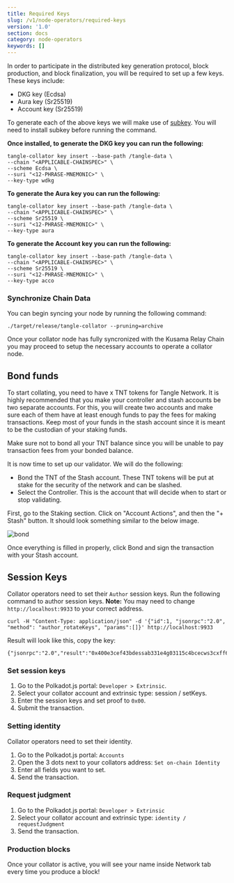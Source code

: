 ```yaml
---
title: Required Keys
slug: /v1/node-operators/required-keys
version: '1.0'
section: docs
category: node-operators
keywords: []
---
```


In order to participate in the distributed key generation protocol, block production, and block finalization, you will be required to set up a few keys. These keys 
include:
- DKG key (Ecdsa)
- Aura key (Sr25519)
- Account key (Sr25519)

To generate each of the above keys we will make use of [subkey](https://docs.substrate.io/reference/command-line-tools/subkey/). You will need to install 
subkey before running the command. 

**Once installed, to generate the DKG key you can run the following:** 
```
tangle-collator key insert --base-path /tangle-data \
--chain "<APPLICABLE-CHAINSPEC>" \
--scheme Ecdsa \
--suri "<12-PHRASE-MNEMONIC>" \
--key-type wdkg
```

**To generate the Aura key you can run the following:**
```
tangle-collator key insert --base-path /tangle-data \
--chain "<APPLICABLE-CHAINSPEC>" \
--scheme Sr25519 \
--suri "<12-PHRASE-MNEMONIC>" \
--key-type aura
```

**To generate the Account key you can run the following:**
```
tangle-collator key insert --base-path /tangle-data \
--chain "<APPLICABLE-CHAINSPEC>" \
--scheme Sr25519 \
--suri "<12-PHRASE-MNEMONIC>" \
--key-type acco
```

### Synchronize Chain Data

You can begin syncing your node by running the following command:
```
./target/release/tangle-collator --pruning=archive
```

Once your collator node has fully syncronized with the Kusama Relay Chain you may proceed to setup the 
necessary accounts to operate a collator node. 

## Bond funds

To start collating, you need to have x TNT tokens for Tangle Network. It is highly recommended that you make your controller 
and stash accounts be two separate accounts. For this, you will create two accounts and make sure each of them have at least 
enough funds to pay the fees for making transactions. Keep most of your funds in the stash account since it is meant to be 
the custodian of your staking funds.

Make sure not to bond all your TNT balance since you will be unable to pay transaction fees from your bonded balance.

It is now time to set up our validator. We will do the following:

- Bond the TNT of the Stash account. These TNT tokens will be put at stake for the security of the network and can be slashed.
- Select the Controller. This is the account that will decide when to start or stop validating.

First, go to the Staking section. Click on "Account Actions", and then the "+ Stash" button. It should look something 
similar to the below image. 

![bond](../../../../src/images/docs/node-operator/bond.png)

Once everything is filled in properly, click Bond and sign the transaction with your Stash account.

## Session Keys

Collator operators need to set their `Author` session keys. Run the following command to author session keys.
**Note:** You may need to change `http://localhost:9933` to your correct address. 

```
curl -H "Content-Type: application/json" -d '{"id":1, "jsonrpc":"2.0", "method": "author_rotateKeys", "params":[]}' http://localhost:9933
```

Result will look like this, copy the key:
```
{"jsonrpc":"2.0","result":"0x400e3cef43bdessab331e4g03115c4bcecws3cxff608fa3b8sh6b07y369386570","id":1}
```

### Set session keys

1. Go to the Polkadot.js portal: `Developer > Extrinsic`.
2. Select your collator account and extrinsic type: session / setKeys.
3. Enter the session keys and set proof to `0x00`.
4. Submit the transaction.

### Setting identity

Collator operators need to set their identity. 

1. Go to the Polkadot.js portal: `Accounts`
2. Open the 3 dots next to your collators address: `Set on-chain Identity`
3. Enter all fields you want to set.
4. Send the transaction.

### Request judgment

1. Go to the Polkadot.js portal: `Developer > Extrinsic`
2. Select your collator account and extrinsic type: `identity / requestJudgment`
3. Send the transaction.

### Production blocks

Once your collator is active, you will see your name inside Network tab every time you produce a block!